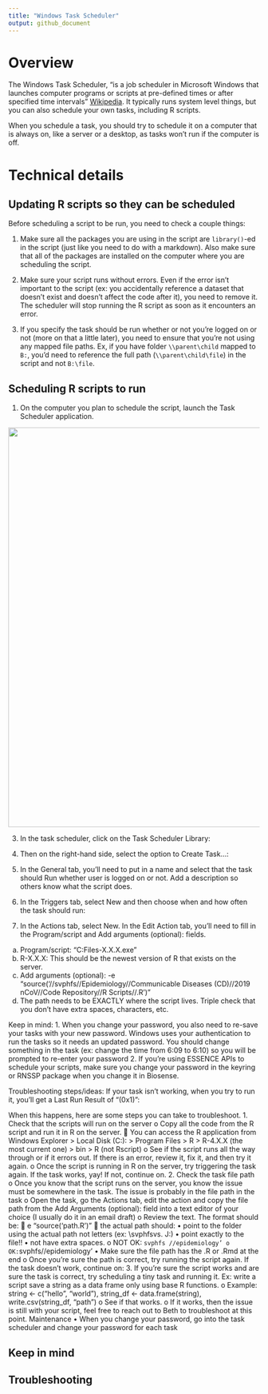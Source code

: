 ```yaml
---
title: "Windows Task Scheduler"
output: github_document
---
```


# Overview

The Windows Task Scheduler, "is a job scheduler in Microsoft Windows that launches computer programs or scripts at pre-defined times or after specified time intervals" [Wikipedia](https://en.wikipedia.org/wiki/Windows_Task_Scheduler). It typically runs system level things, but you can also schedule your own tasks, including R scripts.

When you schedule a task, you should try to schedule it on a computer that is always on, like a server or a desktop, as tasks won't run if the computer is off. 

# Technical details
## Updating R scripts so they can be scheduled

Before scheduling a script to be run, you need to check a couple things:

1.	Make sure all the packages you are using in the script are `library()`-ed in the script (just like you need to do with a markdown). Also make sure that all of the packages are installed on the computer where you are scheduling the script. 

2.	Make sure your script runs without errors. Even if the error isn’t important to the script (ex: you accidentally reference a dataset that doesn’t exist and doesn’t affect the code after it), you need to remove it. The scheduler will stop running the R script as soon as it encounters an error. 

3.	If you specify the task should be run whether or not you're logged on or not (more on that a little later), you need to ensure that you're not using any mapped file paths. Ex, if you have folder `\\parent\child` mapped to `B:`, you'd need to reference the full path (`\\parent\child\file`) in the script and not `B:\file`. 


## Scheduling R scripts to run 

1.	On the computer you plan to schedule the script, launch the Task Scheduler application. 

![](images/redcap-workflow-email-example.png){.nostretch fig-align="center" width="800px"}

3.	In the task scheduler, click on the Task Scheduler Library:




4.	Then on the right-hand side, select the option to Create Task…:

























5.	In the General tab, you’ll need to put in a name and select that the task should Run whether user is logged on or not. Add a description so others know what the script does.

















6.	In the Triggers tab, select New and then choose when and how often the task should run: 






















7.	In the Actions tab, select New. In the Edit Action tab, you’ll need to fill in the Program/script and Add arguments (optional): fields.
a.	Program/script: "C:\Program Files\R\R-X.X.X\bin\Rscript.exe"
i.	R-X.X.X: This should be the newest version of R that exists on the server. 
b.	Add arguments (optional): -e "source('//svphfs//Epidemiology//Communicable Diseases (CD)//2019 nCoV//Code Repository//R Scripts//<PATH>.R')"
i.	The path needs to be EXACTLY where the script lives. Triple check that you don’t have extra spaces, characters, etc. 

 


Keep in mind:
1.	When you change your password, you also need to re-save your tasks with your new password. Windows uses your authentication to run the tasks so it needs an updated password. You should change something in the task (ex: change the time from 6:09 to 6:10) so you will be prompted to re-enter your password
2.	If you’re using ESSENCE APIs to schedule your scripts, make sure you change your password in the keyring or RNSSP package when you change it in Biosense.

Troubleshooting steps/ideas:
If your task isn’t working, when you try to run it, you’ll get a Last Run Result of “(0x1)”: 


When this happens, here are some steps you can take to troubleshoot.
1.	Check that the scripts will run on the server
o	Copy all the code from the R script and run it in R on the server. 
	You can access the R application from Windows Explorer > Local Disk (C:): > Program Files > R > R-4.X.X (the most current one) > bin > R (not Rscript)
o	See if the script runs all the way through or if it errors out. If there is an error, review it, fix it, and then try it again.
o	Once the script is running in R on the server, try triggering the task again. If the task works, yay! If not, continue on.
2.	Check the task file path
o	Once you know that the script runs on the server, you know the issue must be somewhere in the task. The issue is probably in the file path in the task
o	Open the task, go the Actions tab, edit the action and copy the file path from the Add Arguments (optional): field into a text editor of your choice (I usually do it in an email draft)
o	Review the text. The format should be:
	e "source('path.R')"
	the actual path should:
•	point to the folder using the actual path not letters (ex: \\svphfs\epidemiology vs. J:\)
•	point exactly to the file!! 
•	not have extra spaces. 
o	NOT OK: `svphfs //epidemiology’
o	OK: `svphfs//epidemiology’
•	Make sure the file path has the .R or .Rmd at the end
o	Once you’re sure the path is correct, try running the script again. If the task doesn’t work, continue on:
3.	If you’re sure the script works and are sure the task is correct, try scheduling a tiny task and running it. Ex: write a script save a string as a data frame only using base R functions. 
o	Example:  string <- c("hello", "world"), string_df <- data.frame(string), write.csv(string_df, “path”) 
o	See if that works. 
o	If it works, then the issue is still with your script, feel free to reach out to Beth to troubleshoot at this point. 
Maintenance
•	When you change your password, go into the task scheduler and change your password for each task


## Keep in mind

## Troubleshooting

